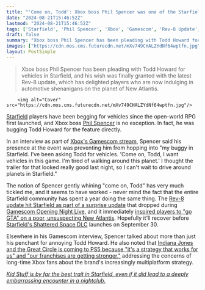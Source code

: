 ```yaml
---
title: "'Come on, Todd': Xbox boss Phil Spencer was one of the Starfield players begging Todd Howard for a better way to travel - 'I'm tired of walking around this planet'"
date: "2024-08-21T15:46:52Z"
lastmod: "2024-08-21T15:46:52Z"
tags: ['Starfield', 'Phil Spencer', 'Xbox', 'Gamescom', 'Rev-8 Update', 'Gamescom Opening Night Live', 'Indiana Jones and the Great Circle', 'Kid Stuff']
draft: false
summary: "Xbox boss Phil Spencer has been pleading with Todd Howard for vehicles in Starfield, and his wish was finally granted with the latest Rev-8 update, which has delighted players who are now indulging in automotive shenanigans on the planet of New Atlantis."
images: ["https://cdn.mos.cms.futurecdn.net/mXv749CHALZYdNf64wptfn.jpg"]
layout: PostSimple
---
```

> Xbox boss Phil Spencer has been pleading with Todd Howard for vehicles in Starfield, and his wish was finally granted with the latest Rev-8 update, which has delighted players who are now indulging in automotive shenanigans on the planet of New Atlantis.


        <img alt="Cover" src="https://cdn.mos.cms.futurecdn.net/mXv749CHALZYdNf64wptfn.jpg"/>
        
[Starfield](https://www.gamesradar.com/starfield-guide/) players have been begging for vehicles since the open-world RPG first launched, and Xbox boss [Phil Spencer](https://www.gamesradar.com/tag/phil-spencer/) is no exception. In fact, he was bugging Todd Howard for the feature directly. 

In an interview as part of [Xbox's Gamescom stream](https://www.youtube.com/watch?v=L1Qd1cFr9VY), Spencer said his presence at the event was preventing him from hopping into "my buggy in Starfield. I've been asking Todd for vehicles. 'Come on, Todd, I want vehicles in this game. I'm tired of walking around this planet.' I thought the trailer for that looked really good last night, so I can't wait to drive around planets in Starfield."

The notion of Spencer gently whining "come on, Todd" has very much tickled me, and it seems to have worked - never mind the fact that the entire Starfield community has spent a year doing the same thing. The [Rev-8 update hit Starfield as part of a surprise update](https://www.gamesradar.com/games/rpg/starfields-rev-8-update-brings-the-first-ever-drivable-land-vehicle-to-a-bethesda-rpg-and-i-kind-of-want-to-play-starfield-now/) that dropped during [Gamescom Opening Night Live](https://www.gamesradar.com/games/gamescom-opening-night-live-live-coverage-2024-everything-announced/), and it immediately [inspired players to "go GTA" on a poor, unsuspecting New Atlantis](https://www.gamesradar.com/games/rpg/starfields-new-space-buggy-vehicle-opens-the-door-to-automotive-crime-as-players-immediately-go-gta-on-new-atlantis/). Hopefully it'll recover before [Starfield's Shattered Space DLC](https://www.gamesradar.com/games/rpg/starfield-shattered-space/) launches on September 30.

Elsewhere in his Gamescom interview, Spencer talked about more than just his penchant for annoying Todd Howard. He also noted that [Indiana Jones and the Great Circle is coming to PS5 because "it's a strategy that works for us" and "our franchises are getting stronger,"](https://www.gamesradar.com/games/action/xbox-boss-phil-spencer-says-indiana-jones-and-the-great-circle-is-coming-to-ps5-because-its-a-strategy-that-works-for-us-and-our-franchises-are-getting-stronger/) addressing the concerns of long-time Xbox fans about the brand's increasingly multiplatform strategy.

[<em>Kid Stuff is by far the best trait in Starfield, even if it did lead to a deeply embarrassing encounter in a nightclub.</em>](https://www.gamesradar.com/games/rpg/kid-stuff-is-by-far-the-best-trait-in-starfield-even-if-it-did-lead-to-a-deeply-embarrassing-encounter-in-a-nightclub/)
        